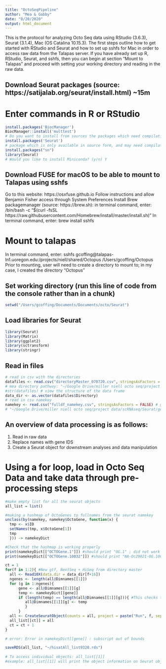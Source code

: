 ```yaml
---
title: "OctoSeqPipeline"
author: "Mea & Gabby"
date: "8/20/2020"
output: html_document
---
```

This is the protocol for analyzing Octo Seq data using RStudio (3.6.3), Seurat (3.1.4), Mac (OS Catalina 10.15.3). The first steps outline how to get started with RStudio and Seurat and how to set up sshfs for Mac in order to access raw data from the Talapas server. If you have already set up R, RStudio, Seurat, and sshfs, then you can begin at section "Mount to Talapas" and proceed with setting your working directory and reading in the raw data.

## Download Seurat packages (source: https://satijalab.org/seurat/install.html) ~15m
# Enter commands in R or RStudio
```r
install.packages('BiocManager')
BiocManager::install('multtest') 
# Do you want to install from sources the packages which need compilation? (y/n/cancel); update a/s/n? a
install.packages('Seurat')
# package which is only available in source form, and may need compilation? (y/n) Yes
install.packages("sn")
library(Seurat)
# Would you like to install Miniconda? (y/n) Y
```
## Download FUSE for macOS to be able to mount to Talapas using sshfs
Go to this website: https://osxfuse.github.io
Follow instructions and allow Benjamin Fisher access through System Preferences
Install Brew packagemanager (source: https://brew.sh): in terminal command, enter: /bin/bash -c "$(curl -fsSL https://raw.githubusercontent.com/Homebrew/install/master/install.sh)" 
In terminal command, enter: brew install sshfs 

# Mount to talapas
In terminal command, enter: sshfs gcoffing@talapas-ln1.uoregon.edu:/projects/niell/shared/Octopus /Users/gcoffing/Octopus 
Prior to mounting, user will need to create a directory to mount to; in my case, I created the directory "Octopus"

## Set working directory (run this line of code from the console rather than in a chunk)
```r
setwd("/Users/gcoffing/Documents/Documents/octo/Seurat")
```

## Load libraries for Seurat
```r
library(Seurat)
library(Matrix)
library(ggplot2)
library(sctransform)
library(stringr)
```

## Read in files
```r
# read in csv with the directories
datafiles <- read.csv("directoryMaster_070720.csv", stringsAsFactors = FALSE) 
# mea directory pathway: "~/Google Drive/miller niell octo seq/project data/scRNAseq/Seurat/directoryMaster_070720.csv"
#str(datafiles) # view the structure of the data frame
data_dir <- as.vector(datafiles$Directory)
# read in csv namekey
namekey <- read.csv("fulldf_namekey.csv", stringsAsFactors = FALSE) # geneIDs_miniNCBI_fulldf_namekey.csv (9120)
# "~/Google Drive/miller niell octo seq/project data/scRNAseq/Seurat/gene lists/geneIDs_miniNCBI_namekey_Sep3.csv" (9320)


```

## An overview of data processing is as follows:
1. Read in raw data
2. Replace names with gene IDS
3. Create a Seurat object for downstream analyses and data manipulation

# Using a for loop, load in Octo Seq Data and take data through pre-processing steps
```r
#make empty list for all the seurat objects
all_list = list() 

#making a hashmap of OctoGenes to fullnames from the seurat namekey
unclass(by(namekey, namekey$OctoGene, function(x) {
  tmp <- x$ID
  setNames(tmp, x$OctoGene[1])
  tmp
  })) -> namekeyDict

#Check that the hashmap is working properly
print(namekeyDict[["OCTOGene.1"]]) #should print "OG.1" ; did not work (error: Error in namekeyDict[["OCTOGene.1"]] : subscript out of bounds)
print(namekeyDict[["OCTOGene.10032"]]) #should print "NA-Oc29021-OG.100" ; now prints anaphase-promoting-complex-subunit-7-OG10032-OB29021" ; now prints "NA-anaphase-promoting-complex-subunit-7"
```

```r
ct = 1
for(f in 1:2){ #New gtf, NextSeq + HiSeq from directory master
  all <- Read10X(data.dir = data_dir[f+16])
  ngenes <- length(all@Dimnames[[1]])
  for (g in 1:ngenes){
      gene <- all@Dimnames[[1]][g]
      temp <- namekeyDict[[gene]]
      if (length(temp) == length(all@Dimnames[[1]][g])){ #This checks that temp is not zero
         all@Dimnames[[1]][g] <- temp
         }
      }
  all <- CreateSeuratObject(counts = all, project = paste("Run", f, sep = ""), min.cells = 3, min.features = 500)
  all_list[[ct]] = all
  ct = ct + 1
}

# error: Error in namekeyDict[[gene]] : subscript out of bounds

saveRDS(all_list, "~/hisatAll_list9320.rds")
  
# To access individual objects: all_list[[1]]
#example: all_list[[1]] will print the object information on Seurat object 1
```

